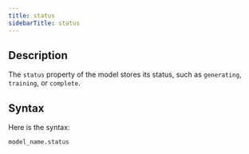 ```yaml
---
title: status
sidebarTitle: status
---
```


## Description

The `status` property of the model stores its status, such as `generating`, `training`, or `complete`.

## Syntax

Here is the syntax:

```sql
model_name.status
```
